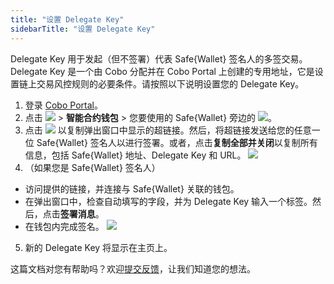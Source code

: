 ```yaml
---
title: "设置 Delegate Key"
sidebarTitle: "设置 Delegate Key"
---
```


Delegate Key 用于发起（但不签署）代表 Safe&#123;Wallet&#125; 签名人的多签交易。Delegate Key 是一个由 Cobo 分配并在 Cobo Portal 上创建的专用地址，它是设置链上交易风控规则的必要条件。请按照以下说明设置您的 Delegate Key。

1. 登录 [Cobo Portal](https://portal.cobo.com/login)。
2. 点击 <img src="/cn/images/smart-contract-wallet/button_wallet.svg" className="icon"></img> > **智能合约钱包** > 您要使用的 Safe&#123;Wallet&#125; 旁边的 <img src="/cn/images/smart-contract-wallet/icon_key.svg" className="icon"></img>。
3. 点击 <img src="/cn/images/smart-contract-wallet/button_copy.svg" className="icon"></img> 以复制弹出窗口中显示的超链接。然后，将超链接发送给您的任意一位 Safe&#123;Wallet&#125; 签名人以进行签署。或者，点击**复制全部并关闭**以复制所有信息，包括 Safe&#123;Wallet&#125; 地址、Delegate Key 和 URL。
<img src="/cn/images/smart-contract-wallet/3.png" className="screenshot_modal"></img>
4. （如果您是 Safe&#123;Wallet&#125; 签名人）
- 访问提供的链接，并连接与 Safe&#123;Wallet&#125; 关联的钱包。
- 在弹出窗口中，检查自动填写的字段，并为 Delegate Key 输入一个标签。然后，点击**签署消息**。
- 在钱包内完成签名。
<img src="/cn/images/smart-contract-wallet/4.png" className="screenshot_modal"></img>
5. 新的 Delegate Key 将显示在主页上。





<Tip>这篇文档对您有帮助吗？欢迎[提交反馈](https://forms.zohopublic.com/cobo/form/DocumentFeedbackForm/formperma/QvLOhxJv1_JMsJ-1dleZ8Itb_7rzN-LtgvsDdxosoVI)，让我们知道您的想法。</Tip>